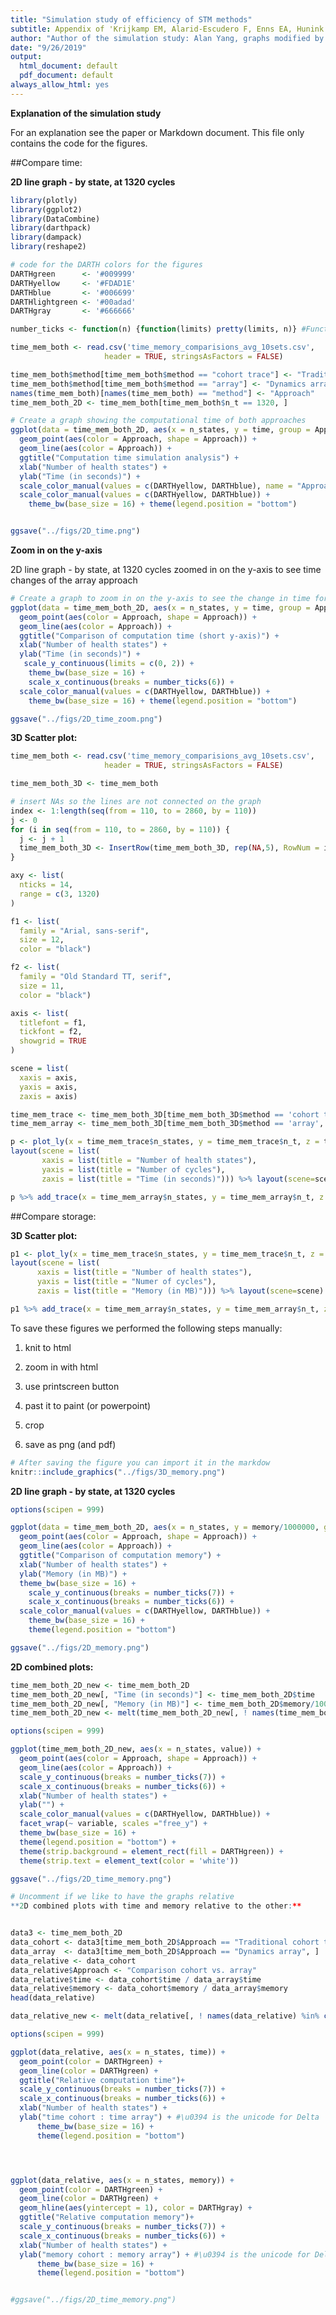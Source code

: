 ```yaml
---
title: "Simulation study of efficiency of STM methods"
subtitle: Appendix of 'Krijkamp EM, Alarid-Escudero F, Enns EA, Hunink MGM, Pechlivanoglou P, Yang, A., Jalal HJ.' **A multidimensional array representation of state-transition model** (revised, September 2019)
author: "Author of the simulation study: Alan Yang, graphs modified by Eline Krijkamp"
date: "9/26/2019"
output:
  html_document: default
  pdf_document: default
always_allow_html: yes
---
```


**Explanation of the simulation study**

For an explanation see the paper or Markdown document. This file only contains the code for the figures. 

##Compare time:

**2D line graph - by state, at 1320 cycles**

```r
library(plotly)
library(ggplot2)
library(DataCombine)
library(darthpack)
library(dampack)
library(reshape2)

# code for the DARTH colors for the figures
DARTHgreen      <- '#009999'  
DARTHyellow     <- '#FDAD1E'  
DARTHblue       <- '#006699' 
DARTHlightgreen <- '#00adad'
DARTHgray       <- '#666666'

number_ticks <- function(n) {function(limits) pretty(limits, n)} #Function for number of ticks in ggplot

time_mem_both <- read.csv('time_memory_comparisions_avg_10sets.csv', 
                     header = TRUE, stringsAsFactors = FALSE)

time_mem_both$method[time_mem_both$method == "cohort trace"] <- "Traditional cohort trace"
time_mem_both$method[time_mem_both$method == "array"] <- "Dynamics array"
names(time_mem_both)[names(time_mem_both) == "method"] <- "Approach"
time_mem_both_2D <- time_mem_both[time_mem_both$n_t == 1320, ]

# Create a graph showing the computational time of both approaches
ggplot(data = time_mem_both_2D, aes(x = n_states, y = time, group = Approach)) +
  geom_point(aes(color = Approach, shape = Approach)) +
  geom_line(aes(color = Approach)) + 
  ggtitle("Computation time simulation analysis") +
  xlab("Number of health states") + 
  ylab("Time (in seconds)") +
  scale_color_manual(values = c(DARTHyellow, DARTHblue), name = "Approaches", labels = c("Dynamics array", "Traditional cohort trace")) +
  scale_color_manual(values = c(DARTHyellow, DARTHblue)) +
    theme_bw(base_size = 16) + theme(legend.position = "bottom")


ggsave("../figs/2D_time.png")
```


**Zoom in on the y-axis**

2D line graph - by state, at 1320 cycles zoomed in on the y-axis to see time changes of the array approach
```r
# Create a graph to zoom in on the y-axis to see the change in time for the array method
ggplot(data = time_mem_both_2D, aes(x = n_states, y = time, group = Approach)) +
  geom_point(aes(color = Approach, shape = Approach)) +
  geom_line(aes(color = Approach)) + 
  ggtitle("Comparison of computation time (short y-axis)") +
  xlab("Number of health states") + 
  ylab("Time (in seconds)") +
   scale_y_continuous(limits = c(0, 2)) + 
    theme_bw(base_size = 16) +
    scale_x_continuous(breaks = number_ticks(6)) +
  scale_color_manual(values = c(DARTHyellow, DARTHblue)) +
    theme_bw(base_size = 16) + theme(legend.position = "bottom")

ggsave("../figs/2D_time_zoom.png")
```



**3D Scatter plot:**

```r
time_mem_both <- read.csv('time_memory_comparisions_avg_10sets.csv', 
                     header = TRUE, stringsAsFactors = FALSE)

time_mem_both_3D <- time_mem_both

# insert NAs so the lines are not connected on the graph
index <- 1:length(seq(from = 110, to = 2860, by = 110))
j <- 0
for (i in seq(from = 110, to = 2860, by = 110)) {
  j <- j + 1
  time_mem_both_3D <- InsertRow(time_mem_both_3D, rep(NA,5), RowNum = i + index[j])
}

axy <- list(
  nticks = 14,
  range = c(3, 1320)
)

f1 <- list(
  family = "Arial, sans-serif",
  size = 12,
  color = "black")

f2 <- list(
  family = "Old Standard TT, serif",
  size = 11,
  color = "black")

axis <- list(
  titlefont = f1,
  tickfont = f2,
  showgrid = TRUE
)

scene = list(
  xaxis = axis,
  yaxis = axis,
  zaxis = axis)

time_mem_trace <- time_mem_both_3D[time_mem_both_3D$method == 'cohort trace', ]
time_mem_array <- time_mem_both_3D[time_mem_both_3D$method == 'array', ]

p <- plot_ly(x = time_mem_trace$n_states, y = time_mem_trace$n_t, z = time_mem_trace$time, type = 'scatter3d', mode = 'lines', name = 'Traditional cohort trace', line = list(color = DARTHblue), connectgaps = FALSE) %>% layout(scene = list(yaxis=axy)) %>%
layout(scene = list(
       xaxis = list(title = "Number of health states"),
       yaxis = list(title = "Number of cycles"),
       zaxis = list(title = "Time (in seconds)"))) %>% layout(scene=scene)

p %>% add_trace(x = time_mem_array$n_states, y = time_mem_array$n_t, z = time_mem_array$time, type = 'scatter3d', mode = 'lines', name = 'Dynamics array', line = list(color = DARTHyellow), connectgaps = FALSE) 

```



##Compare storage:

**3D Scatter plot:**

```r
p1 <- plot_ly(x = time_mem_trace$n_states, y = time_mem_trace$n_t, z = time_mem_trace$memory, type = 'scatter3d', mode = 'lines', name = 'Traditional cohort trace', line = list(color = DARTHblue),  connectgaps = FALSE) %>% layout(scene = list(yaxis = axy)) %>%
layout(scene = list(
      xaxis = list(title = "Number of health states"),
      yaxis = list(title = "Numer of cycles"),
      zaxis = list(title = "Memory (in MB)"))) %>% layout(scene=scene)

p1 %>% add_trace(x = time_mem_array$n_states, y = time_mem_array$n_t, z = time_mem_array$memory, type = 'scatter3d', mode = 'lines', name = 'Dynamics array', line = list(color = DARTHyellow), connectgaps = FALSE) 

```


To save these figures we performed the following steps manually:

1. knit to html 

2. zoom in with html 

3. use printscreen button 

4. past it to paint (or powerpoint) 

5. crop 

6. save as png (and pdf) 




```r
# After saving the figure you can import it in the markdow
knitr::include_graphics("../figs/3D_memory.png")
```


**2D line graph - by state, at 1320 cycles**

```r
options(scipen = 999)

ggplot(data = time_mem_both_2D, aes(x = n_states, y = memory/1000000, group = Approach)) +
  geom_point(aes(color = Approach, shape = Approach)) +
  geom_line(aes(color = Approach)) +
  ggtitle("Comparison of computation memory") +
  xlab("Number of health states") + 
  ylab("Memory (in MB)") +
  theme_bw(base_size = 16) +
    scale_y_continuous(breaks = number_ticks(7)) +
    scale_x_continuous(breaks = number_ticks(6)) +
  scale_color_manual(values = c(DARTHyellow, DARTHblue)) +
    theme_bw(base_size = 16) + 
    theme(legend.position = "bottom")

ggsave("../figs/2D_memory.png")
```


**2D combined plots:**

```r
time_mem_both_2D_new <- time_mem_both_2D
time_mem_both_2D_new[, "Time (in seconds)"] <- time_mem_both_2D$time
time_mem_both_2D_new[, "Memory (in MB)"] <- time_mem_both_2D$memory/1000000
time_mem_both_2D_new <- melt(time_mem_both_2D_new[, ! names(time_mem_both_2D_new) %in% c("time", "memory")], id.vars = c("Approach", "n_states", "n_t"))

options(scipen = 999)

ggplot(time_mem_both_2D_new, aes(x = n_states, value)) +
  geom_point(aes(color = Approach, shape = Approach)) + 
  geom_line(aes(color = Approach)) +
  scale_y_continuous(breaks = number_ticks(7)) +
  scale_x_continuous(breaks = number_ticks(6)) +
  xlab("Number of health states") + 
  ylab("") +
  scale_color_manual(values = c(DARTHyellow, DARTHblue)) +
  facet_wrap(~ variable, scales ="free_y") +
  theme_bw(base_size = 16) + 
  theme(legend.position = "bottom") +
  theme(strip.background = element_rect(fill = DARTHgreen)) +
  theme(strip.text = element_text(color = 'white'))

ggsave("../figs/2D_time_memory.png")
```




```r
# Uncomment if we like to have the graphs relative 
**2D combined plots with time and memory relative to the other:**


data3 <- time_mem_both_2D
data_cohort <- data3[time_mem_both_2D$Approach == "Traditional cohort trace", ]
data_array  <- data3[time_mem_both_2D$Approach == "Dynamics array", ]
data_relative <- data_cohort
data_relative$Approach <- "Comparison cohort vs. array"
data_relative$time <- data_cohort$time / data_array$time
data_relative$memory <- data_cohort$memory / data_array$memory
head(data_relative)

data_relative_new <- melt(data_relative[, ! names(data_relative) %in% c("n_states", "memory")], id.vars = c("Approach", "time", "memory"))

options(scipen = 999)

ggplot(data_relative, aes(x = n_states, time)) +
  geom_point(color = DARTHgreen) + 
  geom_line(color = DARTHgreen) +
  ggtitle("Relative computation time")+
  scale_y_continuous(breaks = number_ticks(7)) +
  scale_x_continuous(breaks = number_ticks(6)) +
  xlab("Number of health states") + 
  ylab("time cohort : time array") + #\u0394 is the unicode for Delta
      theme_bw(base_size = 16) + 
      theme(legend.position = "bottom")




ggplot(data_relative, aes(x = n_states, memory)) +
  geom_point(color = DARTHgreen) + 
  geom_line(color = DARTHgreen) +
  geom_hline(aes(yintercept = 1), color = DARTHgray) +
  ggtitle("Relative computation memory")+
  scale_y_continuous(breaks = number_ticks(7)) +
  scale_x_continuous(breaks = number_ticks(6)) +
  xlab("Number of health states") + 
  ylab("memory cohort : memory array") + #\u0394 is the unicode for Delta
      theme_bw(base_size = 16) + 
      theme(legend.position = "bottom")


#ggsave("../figs/2D_time_memory.png")
```



